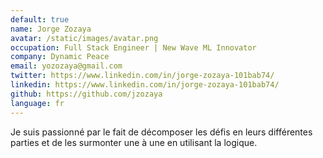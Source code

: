```yaml
---
default: true
name: Jorge Zozaya
avatar: /static/images/avatar.png
occupation: Full Stack Engineer | New Wave ML Innovator
company: Dynamic Peace
email: yozozaya@gmail.com
twitter: https://www.linkedin.com/in/jorge-zozaya-101bab74/
linkedin: https://www.linkedin.com/in/jorge-zozaya-101bab74/
github: https://github.com/jzozaya
language: fr
---
```


Je suis passionné par le fait de décomposer les défis en leurs différentes parties et de les surmonter une à une en utilisant la logique.